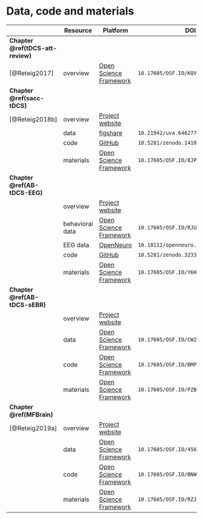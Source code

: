 # Data, code and materials {#resources-supplement}

\scriptsize
\renewcommand{\arraystretch}{1}

|                                    | Resource        | Platform                                                   | DOI                                  |
|------------------------------------|-----------------|------------------------------------------------------------|--------------------------------------|
| __Chapter \@ref(tDCS-att-review)__ |                 |                                                            |                                      |
| [@Reteig2017]                      | overview        | [Open Science Framework](https://osf.io/kqvap/)            | `10.17605/OSF.IO/KQVAP`              |
| __Chapter \@ref(sacc-tDCS)__       |                 |                                                            |                                      |
| [@Reteig2018b]                     | overview        | [Project website](https://lcreteig.github.io/sacc-tDCS)    |                                      |
|                                    | data            | [figshare](https://doi.org/10.21942/uva.6462770.v1)        | `10.21942/uva.6462770`               |
|                                    | code            | [GitHub](https://github.com/lcreteig/sacc-tDCS)            | `10.5281/zenodo.1410502`             |
|                                    | materials       | [Open Science Framework](https://osf.io/8jpv9/)            | `10.17605/OSF.IO/8JPV9`              |
| __Chapter \@ref(AB-tDCS-EEG)__     |                 |                                                            |                                      |
|                                    | overview        | [Project website](https://lcreteig.github.io/AB-tDCS)      |                                      |
|                                    | behavioral data | [Open Science Framework](https://osf.io/rju7f/)            | `10.17605/OSF.IO/RJU7F`              |
|                                    | EEG data        | [OpenNeuro](https://openneuro.org/datasets/ds001810)       | `10.18112/openneuro.ds001810.v1.1.0` |
|                                    | code            | [GitHub](https://github.com/lcreteig/AB-tDCS)              | `10.5281/zenodo.3233872`             |
|                                    | materials       | [Open Science Framework](https://osf.io/y6hsf)             | `10.17605/OSF.IO/Y6HSF`              |
| __Chapter \@ref(AB-tDCS-sEBR)__    |                 |                                                            |                                      |
|                                    | overview        | [Project website](https://lcreteig.github.io/AB_tDCS-sEBR) |                                      |
|                                    | data            | [Open Science Framework](https://osf.io/cw2ma/)            | `10.17605/OSF.IO/CW2MA`              |
|                                    | code            | [Open Science Framework](https://osf.io/bmp7s/)            | `10.17605/OSF.IO/BMP7S`              |
|                                    | materials       | [Open Science Framework](https://osf.io/pzbgy/)            | `10.17605/OSF.IO/PZBGY`              |
| __Chapter \@ref(MFBrain)__         |                 |                                                            |                                      |
| [@Reteig2019a]                     | overview        | [Project website](https://lcreteig.github.io/MFBrain)      |                                      |
|                                    | data            | [Open Science Framework](https://osf.io/456he/)            | `10.17605/OSF.IO/456HE`              |
|                                    | code            | [Open Science Framework](https://osf.io/bnwap/)            | `10.17605/OSF.IO/BNWAP`              |
|                                    | materials       | [Open Science Framework](https://osf.io/rzj2v/)            | `10.17605/OSF.IO/RZJ2V`              |

\renewcommand{\arraystretch}{1.5}
\normalsize